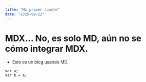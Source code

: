 ```yaml
---
title: "Mi primer apunte"
date: "2025-08-22"
---
```



# MDX... No, es solo MD, aún no se cómo integrar MDX.

- Esto es un blog usando MD.
```
var a;
var b = a;
```